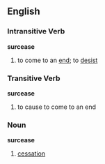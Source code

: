 ==English==
=== Intransitive Verb ===
'''surcease'''
# to come to an [[end]]; to [[desist]]

=== Transitive Verb ===
'''surcease'''
# to cause to come to an end

=== Noun ===
'''surcease'''
# [[cessation]]